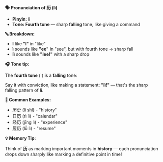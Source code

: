 **🗣️ Pronunciation of 历 (lì)**

- **Pinyin:** lì
- **Tone: Fourth tone** — sharp **falling** tone, like giving a command

**🔤 Breakdown:**

- **l** like **"l"** in "like"
- **ì** sounds like **"ee"** in "see", but with fourth tone → sharp fall
- **lì** sounds like **"lee!"** with a sharp drop

**🎧 Tone tip:**

The **fourth tone** (`) is a **falling** tone:

Say it with conviction, like making a statement: **"lì!"** — that's the sharp falling pattern of
**lì**.

**📝 Common Examples:**

- 历史 (lì shǐ) - "history"
- 日历 (rì lì) - "calendar"
- 经历 (jīng lì) - "experience"
- 履历 (lǚ lì) - "resume"

**💡 Memory Tip:**

Think of **历** as marking important moments in **history** — each pronunciation drops down sharply
like marking a definitive point in time!
